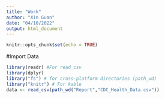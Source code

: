 ```yaml
---
title: "Work"
author: "Xin Guan"
date: "04/10/2022"
output: html_document
---
```

```r
knitr::opts_chunk$set(echo = TRUE)
```
#Import Data
```r
library(readr) #For read_csv
library(dplyr)
library("fs") # for cross-platform directories (path_wd)
library("knitr") # For kable 
data <- read_csv(path_wd("Report","CDC_Health_Data.csv"))
```

